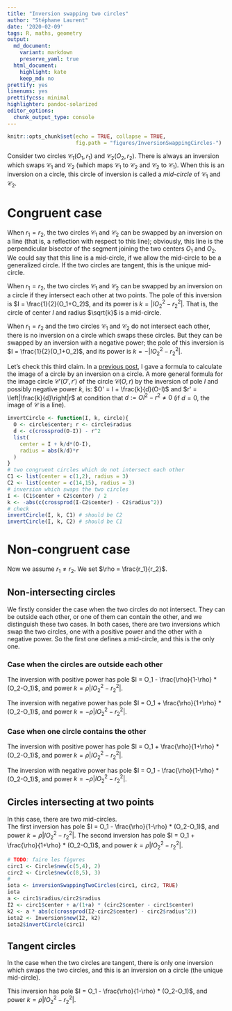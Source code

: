 ```yaml
---
title: "Inversion swapping two circles"
author: "Stéphane Laurent"
date: '2020-02-09'
tags: R, maths, geometry
output:
  md_document:
    variant: markdown
    preserve_yaml: true
  html_document:
    highlight: kate
    keep_md: no
prettify: yes
linenums: yes
prettifycss: minimal
highlighter: pandoc-solarized
editor_options: 
  chunk_output_type: console
---
```


```r
knitr::opts_chunk$set(echo = TRUE, collapse = TRUE, 
                      fig.path = "figures/InversionSwappingCircles-")
```

Consider two circles $\mathcal{C}_1(O_1,r_1)$ and $\mathcal{C}_2(O_2,r_2)$. 
There is always an inversion which swaps $\mathcal{C}_1$ and $\mathcal{C}_2$ 
(which maps $\mathcal{C}_1$ to $\mathcal{C}_2$ and $\mathcal{C}_2$ to 
$\mathcal{C}_1$). 
When this is an inversion on a circle, this circle of inversion is called 
a *mid-circle* of $\mathcal{C}_1$ and $\mathcal{C}_2$. 


# Congruent case

When $r_1 = r_2$, the two circles $\mathcal{C}_1$ and $\mathcal{C}_2$ can be 
swapped by an inversion on a line (that is, a reflection with respect to this 
line); obviously, this line is the perpendicular bisector of the segment 
joining the two centers $O_1$ and $O_2$. 
We could say that this line is a mid-circle, if 
we allow the mid-circle to be a generalized circle. 
If the two circles are tangent, this is the unique mid-circle.

When $r_1 = r_2$, the two circles $\mathcal{C}_1$ and $\mathcal{C}_2$ can be 
swapped by an inversion on a circle if they intersect each other at two 
points. The pole of this inversion is 
$I = \frac{1}{2}(O_1+O_2)$, and its power is $k = |IO_2^2 - r_2^2|$. 
That is, the circle of center $I$ and radius $\sqrt{k}$ is a mid-circle. 

When $r_1 = r_2$ and the two circles $\mathcal{C}_1$ and $\mathcal{C}_2$ do 
not intersect each other, there is no inversion on a circle which swaps these 
circles. But they can be swapped by an inversion with a negative power; 
the pole of this inversion is 
$I = \frac{1}{2}(O_1+O_2)$, and its power is $k = -|IO_2^2 - r_2^2|$. 

Let's check this third claim. In a [previous post](./Inversions.html), I 
gave a formula to calculate the image of a circle by an inversion on a circle. 
A more general formula for the image circle $\mathcal{C}'(O',r')$ of the 
circle $\mathcal{C}(O,r)$ by the inversion of pole $I$ and possibly negative 
power $k$, is: $O' = I + \frac{k}{d}(O-I)$ and 
$r' = \left|\frac{k}{d}\right|r$ at condition that 
$d := OI^2 - r^2 \neq 0$ (if $d=0$, the image of $\mathcal{C}$ is a line).

```r
invertCircle <- function(I, k, circle){
  O <- circle$center; r <- circle$radius
  d <- c(crossprod(O-I)) - r^2
  list(
    center = I + k/d*(O-I),
    radius = abs(k/d)*r
  )
}
# two congruent circles which do not intersect each other
C1 <- list(center = c(1,2), radius = 3)
C2 <- list(center = c(14,15), radius = 3)
# inversion which swaps the two circles
I <- (C1$center + C2$center) / 2
k <- -abs(c(crossprod(I-C2$center) - C2$radius^2))
# check
invertCircle(I, k, C1) # should be C2
invertCircle(I, k, C2) # should be C1
```


# Non-congruent case 

Now we assume $r_1 \neq r_2$. We set $\rho = \frac{r_1}{r_2}$.

## Non-intersecting circles

We firstly consider the case when the two circles do not intersect. 
They can be outside each other, or one of them can contain the other, and 
we distinguish these two cases. 
In both cases, there are two inversions which swap the two circles, one with a 
positive power and the other with a negative power. 
So the first one defines a mid-circle, and this is the only one.

### Case when the circles are outside each other

The inversion with positive power has pole 
$I = O_1 - \frac{\rho}{1-\rho} * (O_2-O_1)$, and power 
$k = \rho|IO_2^2 - r_2^2|$.

The inversion with negative power has pole 
$I = O_1 + \frac{\rho}{1+\rho} * (O_2-O_1)$, and power 
$k = -\rho|IO_2^2 - r_2^2|$.

### Case when one circle contains the other

The inversion with positive power has pole 
$I = O_1 + \frac{\rho}{1+\rho} * (O_2-O_1)$, and power 
$k = \rho|IO_2^2 - r_2^2|$.

The inversion with negative power has pole 
$I = O_1 - \frac{\rho}{1-\rho} * (O_2-O_1)$, and power 
$k = -\rho|IO_2^2 - r_2^2|$.


## Circles intersecting at two points

In this case, there are two mid-circles.  
The first inversion has pole 
$I = O_1 - \frac{\rho}{1-\rho} * (O_2-O_1)$, and power 
$k = \rho|IO_2^2 - r_2^2|$. 
The second inversion has pole 
$I = O_1 + \frac{\rho}{1+\rho} * (O_2-O_1)$, and power 
$k = \rho|IO_2^2 - r_2^2|$. 

```r
# TODO: faire les figures
circ1 <- Circle$new(c(5,4), 2)
circ2 <- Circle$new(c(8,5), 3)
#
iota <- inversionSwappingTwoCircles(circ1, circ2, TRUE)
iota
a <- circ1$radius/circ2$radius
I2 <- circ1$center + a/(1+a) * (circ2$center - circ1$center)
k2 <- a * abs(c(crossprod(I2-circ2$center) - circ2$radius^2))
iota2 <- Inversion$new(I2, k2)
iota2$invertCircle(circ1)
```


## Tangent circles

In the case when the two circles are tangent, there is only one inversion 
which swaps the two circles, and this is an inversion on a circle 
(the unique mid-circle). 

This inversion has pole 
$I = O_1 - \frac{\rho}{1-\rho} * (O_2-O_1)$, and power 
$k = \rho|IO_2^2 - r_2^2|$. 

